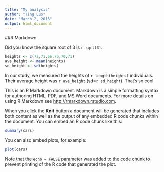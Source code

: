 ```yaml
---
title: "My analysis"
author: "Ting Luo"
date: "March 2, 2016"
output: html_document
---
```

##R Markdown

Did you know the square root of 3 is `r sqrt(3)`.

```r
heights <- c(72,71,66,76,70,71)
ave_height <- mean(heights)
sd_height <- sd(heights)
```

In our study, we measured the heights of `r length(heights)` individuals. Their average height was `r ave_height` (sd=`r sd_height`). That's so cool.

This is an R Markdown document. Markdown is a simple formatting syntax for authoring HTML, PDF, and MS Word documents. For more details on using R Markdown see <http://rmarkdown.rstudio.com>.

When you click the **Knit** button a document will be generated that includes both content as well as the output of any embedded R code chunks within the document. You can embed an R code chunk like this:

```r
summary(cars)
```

You can also embed plots, for example:

```r
plot(cars)
```

Note that the `echo = FALSE` parameter was added to the code chunk to prevent printing of the R code that generated the plot.
